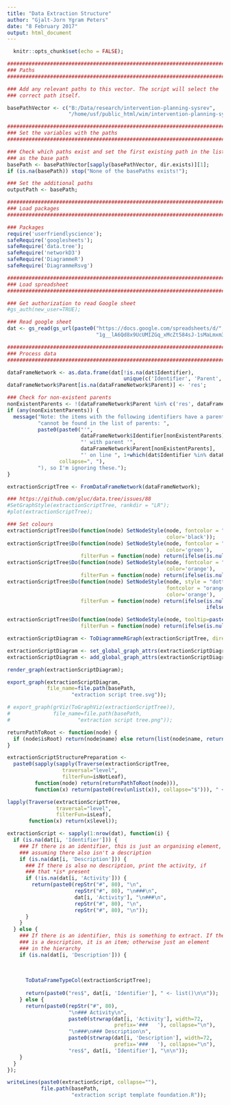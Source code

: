 ```yaml
---
title: "Data Extraction Structure"
author: "Gjalt-Jorn Ygram Peters"
date: "8 February 2017"
output: html_document
---
```


```r
  knitr::opts_chunk$set(echo = FALSE);
```

```r

########################################################################
### Paths
########################################################################

### Add any relevant paths to this vector. The script will select the
### correct path itself.

basePathVector <- c("B:/Data/research/intervention-planning-sysrev",
                    "/home/usf/public_html/wim/intervention-planning-sysrev");

########################################################################
### Set the variables with the paths
########################################################################

### Check which paths exist and set the first existing path in the list
### as the base path
basePath <- basePathVector[sapply(basePathVector, dir.exists)][1];
if (is.na(basePath)) stop("None of the basePaths exists!");

### Set the additional paths
outputPath <- basePath;

########################################################################
### Load packages
########################################################################

### Packages
require('userfriendlyscience');
safeRequire('googlesheets');
safeRequire('data.tree');
safeRequire('networkD3')
safeRequire('DiagrammeR')
safeRequire('DiagrammeRsvg')

########################################################################
### Load spreadsheet
########################################################################

### Get authorization to read Google sheet
#gs_auth(new_user=TRUE);

### Read google sheet
dat <- gs_read(gs_url(paste0("https://docs.google.com/spreadsheets/d/",
                             "1g__lA6Qd8x9UcUMIZGq_xMcZt584sJ-1sMaLmxm3nUU")));

########################################################################
### Process data
########################################################################

dataFrameNetwork <- as.data.frame(dat[!is.na(dat$Identifier),
                                      unique(c('Identifier', 'Parent', names(dat)))]);
dataFrameNetwork$Parent[is.na(dataFrameNetwork$Parent)] <- 'res';

### Check for non-existent parents
nonExistentParents <- !(dataFrameNetwork$Parent %in% c('res', dataFrameNetwork$Identifier));
if (any(nonExistentParents)) {
  message("Note: the items with the following identifiers have a parent that ",
          "cannot be found in the list of parents: ",
          paste0(paste0("'",
                        dataFrameNetwork$Identifier[nonExistentParents],
                        "' with parent '",
                        dataFrameNetwork$Parent[nonExistentParents],
                        "' on line ", 1+which(dat$Identifier %in% dataFrameNetwork$Identifier[nonExistentParents])),
                 collapse=", "),
          "), so I'm ignoring these.");
}

extractionScriptTree <- FromDataFrameNetwork(dataFrameNetwork);

### https://github.com/gluc/data.tree/issues/88
#SetGraphStyle(extractionScriptTree, rankdir = "LR");
#plot(extractionScriptTree);

### Set colours
extractionScriptTree$Do(function(node) SetNodeStyle(node, fontcolor = "black",
                                                    color='black'));
extractionScriptTree$Do(function(node) SetNodeStyle(node, fontcolor = "green",
                                                    color='green'),
                        filterFun = function(node) return(ifelse(is.null(node$Repeating), FALSE, node$Repeating)));
extractionScriptTree$Do(function(node) SetNodeStyle(node, fontcolor = "orange",
                                                    color='orange'),
                        filterFun = function(node) return(ifelse(is.null(node$Recursion), FALSE, TRUE)));
extractionScriptTree$Do(function(node) SetNodeStyle(node, style = "dotted",
                                                    fontcolor = "orange",
                                                    color='orange'),
                        filterFun = function(node) return(ifelse(is.null(node$Recursion), FALSE,
                                                                 ifelse((node$Recursion!='TRUE'), TRUE, FALSE))));

extractionScriptTree$Do(function(node) SetNodeStyle(node, tooltip=paste0('DESCRIPTION: ')),
                        filterFun = function(node) return(ifelse(is.null(node$Description), FALSE, TRUE)));

extractionScriptDiagram <- ToDiagrammeRGraph(extractionScriptTree, direction = "descend");

extractionScriptDiagram <- set_global_graph_attrs(extractionScriptDiagram, "layout", "dot", "graph");
extractionScriptDiagram <- add_global_graph_attrs(extractionScriptDiagram, "rankdir", "LR", "graph");

render_graph(extractionScriptDiagram);

export_graph(extractionScriptDiagram,
             file_name=file.path(basePath,
                     "extraction script tree.svg"));

# export_graph(grViz(ToGraphViz(extractionScriptTree)),
#              file_name=file.path(basePath,
#                      "extraction script tree.png"));

returnPathToRoot <- function(node) {
  if (node$isRoot) return(node$name) else return(list(node$name, returnPathToRoot(node$parent)));
}

extractionScriptStructurePreparation <- 
  paste0(sapply(sapply(Traverse(extractionScriptTree,
                  traversal="level",
                  filterFun=isNotLeaf),
         function(node) return(returnPathToRoot(node))),
         function(x) return(paste0(rev(unlist(x)), collapse="$"))), " <- list();\n", collapse="");

lapply(Traverse(extractionScriptTree,
                traversal="level",
                filterFun=isLeaf),
       function(x) return(x$level));

extractionScript <- sapply(1:nrow(dat), function(i) {
  if (is.na(dat[i, 'Identifier'])) {
    ### If there is an identifier, this is just an organising element,
    ### assuming there also isn't a description
    if (is.na(dat[i, 'Description'])) {
      ### If there is also no description, print the activity, if
      ### that *is* present
      if (!is.na(dat[i, 'Activity'])) {
        return(paste0(repStr("#", 80), "\n",
                      repStr("#", 80), "\n###\n",
                      dat[i, 'Activity'], "\n###\n",
                      repStr("#", 80), "\n",
                      repStr("#", 80), "\n"));
      }
    }
  } else {
    ### If there is an identifier, this is something to extract. If there
    ### is a description, it is an item; otherwise just an element
    ### in the hierarchy
    if (is.na(dat[i, 'Description'])) {
      
      
      
      ToDataFrameTypeCol(extractionScriptTree);
      
      return(paste0("res$", dat[i, 'Identifier'], " <- list()\n\n"));
    } else {
      return(paste0(repStr("#", 80),
                    "\n### Activity\n",
                    paste0(strwrap(dat[i, 'Activity'], width=72,
                                   prefix='###   '), collapse="\n"),
                    "\n###\n### Description\n",
                    paste0(strwrap(dat[i, 'Description'], width=72,
                                   prefix='###   '), collapse="\n"),
                    "res$", dat[i, 'Identifier'], "\n\n"));
    }
  }
});

writeLines(paste0(extractionScript, collapse=""),
           file.path(basePath,
                     "extraction script template foundation.R"));

```
